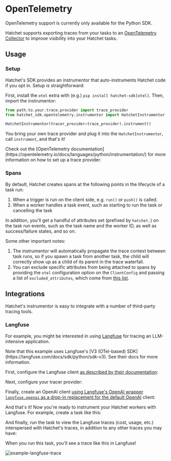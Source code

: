 
# OpenTelemetry

<Callout type="info" emoji="🪓">
  OpenTelemetry support is currently only available for the Python SDK.
</Callout>

Hatchet supports exporting traces from your tasks to an [OpenTelemetry Collector](https://opentelemetry.io/docs/collector/) to improve visibility into your Hatchet tasks.

## Usage

### Setup

Hatchet's SDK provides an instrumentor that auto-instruments Hatchet code if you opt in. Setup is straightforward:

First, install the `otel` extra with (e.g.) `pip install hatchet-sdk[otel]`. Then, import the instrumentor:

```python
from path.to.your.trace.provider import trace_provider
from hatchet_sdk.opentelemetry.instrumentor import HatchetInstrumentor

HatchetInstrumentor(tracer_provider=trace_provider).instrument()
```

You bring your own trace provider and plug it into the `HatchetInstrumentor`, call `instrument`, and that's it!

<Callout type="info" emoji="🔭">
  Check out the [OpenTelemetry
  documentation](https://opentelemetry.io/docs/languages/python/instrumentation/)
  for more information on how to set up a trace provider.
</Callout>

### Spans

By default, Hatchet creates spans at the following points in the lifecycle of a task run:

1. When a trigger is run on the client side, e.g. `run()` or `push()` is called.
2. When a worker handles a task event, such as starting to run the task or cancelling the task

In addition, you'll get a handful of attributes set (prefixed by `hatchet.`) on the task run events, such as the task name and the worker ID, as well as success/failure states, and so on.

Some other important notes:

1. The instrumentor will automatically propagate the trace context between task runs, so if you spawn a task from another task, the child will correctly show up as a child of its parent in the trace waterfall.
2. You can exclude specific attributes from being attached to spans by providing the `otel` configuration option on the `ClientConfig` and passing a list of `excluded_attributes`, which come from [this list](https://github.com/hatchet-dev/hatchet/blob/main/sdks/python/hatchet_sdk/utils/opentelemetry.py).

## Integrations

Hatchet's instrumentor is easy to integrate with a number of third-party tracing tools.

### Langfuse

For example, you might be interested in using [Langfuse](https://langfuse.com/) for tracing an LLM-intensive application.

<Callout type="warning" emoji="⚠️">
  Note that this example uses Langfuse's [V3 (OTel-based)
  SDK](https://langfuse.com/docs/sdk/python/sdk-v3). See their docs for more
  information.
</Callout>

First, configure the Langfuse client [as described by their documentation](https://langfuse.com/docs/opentelemetry/example-python-sdk):

<Snippet
  src={snips.python.opentelemetry_instrumentation.langfuse.client}
  block="configure_langfuse"
/>

Next, configure your tracer provider:

<Snippet
  src={snips.python.opentelemetry_instrumentation.langfuse.client}
  block="configure_tracer_provider"
/>

Finally, create an OpenAI client [using Langfuse's OpenAI wrapper `langfuse.openai` as a drop-in replacement for the default OpenAI](https://langfuse.com/docs/integrations/openai/python/get-started) client:

<Snippet
  src={snips.python.opentelemetry_instrumentation.langfuse.client}
  block="create_openai_client"
/>

And that's it! Now you're ready to instrument your Hatchet workers with Langfuse. For example, create a task like this:

<Snippet
  src={snips.python.opentelemetry_instrumentation.langfuse.worker}
  block="task"
/>

And finally, run the task to view the Langfuse traces (cost, usage, etc.) interspersed with Hatchet's traces, in addition to any other traces you may have:

<Snippet
  src={snips.python.opentelemetry_instrumentation.langfuse.trigger}
  block="trigger_task"
/>

When you run this task, you'll see a trace like this in Langfuse!

<img
  src="/langfuse-trace.png"
  alt="example-langfuse-trace"
  className="max-w-full mx-auto my-8"
/>
